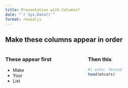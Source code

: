 ```yaml
---
title: Presentation with Columns?
date: "`r Sys.Date()`"
format: revealjs
---
```


## Make these columns appear in order

::: columns
::: {.column width="50%"}
### These appear first

-   Make
-   Your
-   List
:::

::: {.column width="50%"}
### Then this

```r
#| echo: fenced
head(mtcars)
```
:::
:::
